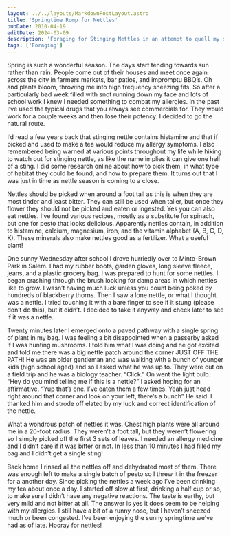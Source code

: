 ```yaml
---
layout: ../../layouts/MarkdownPostLayout.astro
title: 'Springtime Romp for Nettles'
pubDate: 2010-04-19
editDate: 2024-03-09
description: 'Foraging for Stinging Nettles in an attempt to quell my springtime allergies.'
tags: ['Foraging']
---
```


Spring is such a wonderful season. The days start tending towards sun rather than rain. People come out of their houses and meet once again across the city in farmers markets, bar patios, and impromptu BBQ’s. Oh and plants bloom, throwing me into high frequency sneezing fits. So after a particularly bad week filled with snot running down my face and lots of school work I knew I needed something to combat my allergies. In the past I’ve used the typical drugs that you always see commercials for. They would work for a couple weeks and then lose their potency. I decided to go the natural route.

I’d read a few years back that stinging nettle contains histamine and that if picked and used to make a tea would reduce my allergy symptoms. I also remembered being warned at various points throughout my life while hiking to watch out for stinging nettle, as like the name implies it can give one hell of a sting. I did some research online about how to pick them, in what type of habitat they could be found, and how to prepare them. It turns out that I was just in time as nettle season is coming to a close.

Nettles should be picked when around a foot tall as this is when they are most tinder and least bitter. They can still be used when taller, but once they flower they should not be picked and eaten or ingested. Yes you can also eat nettles. I’ve found various recipes, mostly as a substitute for spinach, but one for pesto that looks delicious. Apparently nettles contain, in addition to histamine, calcium, magnesium, iron, and the vitamin alphabet (A, B, C, D, K). These minerals also make nettles good as a fertilizer. What a useful plant!

One sunny Wednesday after school I drove hurriedly over to Minto-Brown Park in Salem. I had my rubber boots, garden gloves, long sleeve fleece, jeans, and a plastic grocery bag. I was prepared to hunt for some nettles. I began crashing through the brush looking for damp areas in which nettles like to grow. I wasn’t having much luck unless you count being poked by hundreds of blackberry thorns. Then I saw a lone nettle, or what I thought was a nettle. I tried touching it with a bare finger to see if it stung (please don’t do this), but it didn’t. I decided to take it anyway and check later to see if it was a nettle.

Twenty minutes later I emerged onto a paved pathway with a single spring of plant in my bag. I was feeling a bit disappointed when a passerby asked if I was hunting mushrooms. I told him what I was doing and he got excited and told me there was a big nettle patch around the corner JUST OFF THE PATH! He was an older gentleman and was walking with a bunch of younger kids (high school aged) and so I asked what he was up to. They were out on a field trip and he was a biology teacher. “Click.” On went the light bulb. “Hey do you mind telling me if this is a nettle?” I asked hoping for an affirmative. “Yup that’s one. I’ve eaten them a few times. Yeah just head right around that corner and look on your left, there’s a bunch” He said. I thanked him and strode off elated by my luck and correct identification of the nettle.

What a wondrous patch of nettles it was. Chest high plants were all around me in a 20-foot radius. They weren’t a foot tall, but they weren’t flowering so I simply picked off the first 3 sets of leaves. I needed an allergy medicine and I didn’t care if it was bitter or not. In less than 10 minutes I had filled my bag and I didn’t get a single sting!

Back home I rinsed all the nettles off and dehydrated most of them. There was enough left to make a single batch of pesto so I threw it in the freezer for a another day. Since picking the nettles a week ago I’ve been drinking my tea about once a day. I started off slow at first, drinking a half cup or so, to make sure I didn’t have any negative reactions. The taste is earthy, but very mild and not bitter at all. The answer is yes it does seem to be helping with my allergies. I still have a bit of a runny nose, but I haven’t sneezed much or been congested. I’ve been enjoying the sunny springtime we’ve had as of late. Hooray for nettles!

